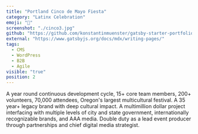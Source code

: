 ```yaml
---
title: "Portland Cinco de Mayo Fiesta"
category: "Latinx Celebration"
emoji: "🌇"
screenshot: "./cinco3.jpg"
github: "https://github.com/konstantinmuenster/gatsby-starter-portfolio-minimal"
external: "https://www.gatsbyjs.org/docs/mdx/writing-pages/"
tags:
  - CMS
  - WordPress
  - B2B
  - Agile
visible: "true"
position: 2
---
```


A year round continuous development cycle, 15+ core team members, 200+ volunteers, 70,000 attendees, Oregon's largest multicultural festival. A 35 year+ legacy brand with deep cultural impact. A multimillion dollar project interfacing with multiple levels of city and state government, internationally recognizable brands, and AAA media. Double duty as a lead event producer through partnerships and chief digital media strategist. 